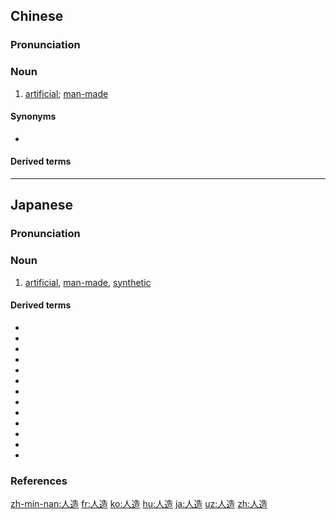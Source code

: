 ==Chinese==
{{zh-forms}}

===Pronunciation===
{{zh-pron
|m=rénzào
|c=jan4 zou6
|mn=qz:lîn-chǒ/tp,xm:lîn-chō/kh,zz:jîn-chō
|cat=n
}}

===Noun===
{{zh-noun}}

# {{lb|zh|attributive}} [[artificial]]; [[man-made]]

====Synonyms====
* {{zh-l|人工}}

====Derived terms====
{{zh-der|人造革|人造毛|人造棉|人造奶油|人造石油|人造絲|人造土|人造衛星|人造纖維|人造行星}}

{{zh-cat|Elementary}}

----

==Japanese==
{{ja-kanjitab|じん|ぞう|yomi=o}}

===Pronunciation===
{{ja-pron|yomi=o|じんぞう|acc=0|acc_ref=DJR,NHK}}

===Noun===
{{ja-noun|じんぞう|hhira=じんざう}}

# [[artificial]], [[man-made]], [[synthetic]]

====Derived terms====
* {{ja-r|人造藍|じんぞう あい}}
* {{ja-r|人造絹糸|じんぞう けんし|[[rayon]]}}
* {{ja-r|人造湖|じんぞうこ}}
* {{ja-r|人造ゴム|じんぞう ゴム}}
* {{ja-r|人造石|じんぞうせき}}
* {{ja-r|人造石油|じんぞう せきゆ}}
* {{ja-r|人造繊維|じんぞう せんい}}
* {{ja-r|人造染料|じんぞう せんりょう}}
* {{ja-r|人造大理石|じんぞう だいりせき}}
* {{ja-r|人造人間|じんぞう にんげん}}
* {{ja-r|人造バター|じんぞう バター}}
* {{ja-r|人造肥料|じんぞう  ひりょう}}
* {{ja-r|人造米|じんぞうまい}}

===References===
<references/>

[[zh-min-nan:人造]]
[[fr:人造]]
[[ko:人造]]
[[hu:人造]]
[[ja:人造]]
[[uz:人造]]
[[zh:人造]]